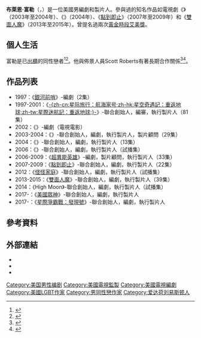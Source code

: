 {{noteTA
|G1=Show
|G2=Movie
|G3=TV
}}
{{藝人
| type         = 編劇
| name         = 布萊恩·富勒
| foreignname  = Bryan Fuller
| image        = Bryan Fuller at 2016 Comic-Con International.jpg
| image_size   = 
| caption      = 富勒於2016年的[[聖地亞哥國際動漫展|聖地亞哥國際動漫展]]
| birth_name   =
| birth_date   = {{birth date and age|1969|7|27}}
| birth_place  = {{USA}}[[愛達荷州|愛達荷州]]，[[劉易斯頓_(愛達荷州)|劉易斯頓]]
| othername    = 
| occupation   = 編劇、製片人
| spouse       = 
| yearsactive  = 1997年至今
| famous_works = 《{{link-en|死神有約|Dead Like Me}}》<br>《{{link-en|奇蹟 (電視劇)|Wonderfalls|奇蹟}}》<br>《[[點到即止|點到即止]]》<br>《[[雙面人魔|雙面人魔]]》
| children     = 
| parents      = 
}}

'''布萊恩·富勒'''（{{lang-en|Bryan Fuller}}，{{bd|1969年|7月27日}}）是一位美國男編劇和製片人。參與過的知名作品如電視劇《{{link-en|死神有約|Dead Like Me}}》（2003年至2004年）、《{{link-en|奇蹟 (電視劇)|Wonderfalls|奇蹟}}》（2004年）、《[[點到即止|點到即止]]》（2007年至2009年）和《[[雙面人魔|雙面人魔]]》（2013年至2015年）。曾提名過兩次[[黃金時段艾美獎|黃金時段艾美獎]]。

== 個人生活 ==
富勒是已[[出櫃|出櫃]]的同性戀者<ref>{{cite web |last=Stevenson |first=Alexander |url=http://www.thebacklot.com/being-gay-is-the-least-interesting-thing-about-bryan-fuller/09/2008/2/ |title=Being Gay is the Least Interesting Thing About Bryan Fuller | NewNowNext - Page 2 |publisher=Thebacklot.com |date=2008-09-17 |accessdate=2015-11-12 |archive-date=2015-07-10 |archive-url=https://web.archive.org/web/20150710194222/http://www.thebacklot.com/being-gay-is-the-least-interesting-thing-about-bryan-fuller/09/2008/2/ |dead-url=no }}</ref><ref>{{cite news | url=http://variety.com/2015/tv/news/hannibal-season-3-will-relationship-red-dragon-1201512730/ | work=Variety | first=Laura | last=Prudom | title=Hannibal' Showrunner Bryan Fuller Says Season 3 is the 'Series I've Always Wanted To Make | date=2015-06-04 | accessdate=2016-08-13 | archive-date=2016-08-02 | archive-url=https://web.archive.org/web/20160802124346/http://variety.com/2015/tv/news/hannibal-season-3-will-relationship-red-dragon-1201512730/ | dead-url=no }}</ref>。他與佈景人員Scott Roberts有著長期合作關係<ref>{{cite news | url=http://www.denverpost.com/headlines/ci_7138002 | work=Denver Post | first=David A. | last=Keeps | date=2007-10-11 | title=Producer Fuller rights his boathouse | accessdate=2016-08-13 | archive-date=2016-03-05 | archive-url=https://web.archive.org/web/20160305015242/http://www.denverpost.com/headlines/ci_7138002 | dead-url=no }}</ref><ref>{{cite web |url=http://www.tvguide.com/celebrities/bryan-fuller/bio/286341/ |title=存档副本 |accessdate=2015-07-09 |archive-date=2013-11-11 |archive-url=https://web.archive.org/web/20131111080728/http://www.tvguide.com/celebrities/bryan-fuller/bio/286341/ |dead-url=no }}</ref>。

== 作品列表 ==
*1997：《[[銀河前哨|銀河前哨]]》-編劇（2集）
*1997-2001：《[[星艦奇航記：重返地球|-{zh-cn:星际旅行：航海家号;zh-hk:星空奇遇記：重返地球;zh-tw:星際迷航記：重返地球;}-]]》-聯合創始人，編審，執行製片人（81集）
*2002：《{{link-en|魔女嘉莉 (2002年電影)|Carrie (2002 film)|魔女嘉莉}}》-編劇（電視電影）
*2003-2004：《{{link-en|死神有約|Dead Like Me}}》-聯合創始人，編劇，執行製片人，製片顧問（29集）
*2004：《{{link-en|奇蹟 (電視劇)|Wonderfalls|奇蹟}}》-聯合創始人，編劇，執行製片人（13集）
*2006：《{{link-en|奇俠螺絲頭|The Amazing Screw-On Head#TV pilot}}》-聯合創始人，編劇，執行製片人（試播集）
*2006-2009：《[[超異能英雄|超異能英雄]]》-編劇，製片顧問，執行製片人（33集）
*2007-2009：《[[點到即止|點到即止]]》-聯合創始人，編劇，執行製片人（22集）
*2012：《[[怪怪家庭|怪怪家庭]]》-聯合創始人，編劇，執行製片人（試播集）
*2013-2015：《[[雙面人魔|雙面人魔]]》-聯合創始人，編劇，執行製片人（39集）
*2014：《High Moon》-聯合創始人，編劇，執行製片人（試播集）
*2017-：《[[美國眾神_(電視劇)|美國眾神]]》-聯合創始人，編劇，執行製片人
*2017-：《[[星際爭霸戰：發現號|星際爭霸戰：發現號]]》-聯合創始人，編劇，執行製片人

== 參考資料 ==
{{Reflist}}

== 外部連結 ==
* {{IMDb name|id=0298188|name=Bryan Fuller}}
* {{twitter|BryanFuller}}
* {{Instagram|bryanfullergram}}

{{Authority control}}

{{DEFAULTSORT:Fuller, Bryan}}
[[Category:美国男性编剧|Category:美国男性编剧]]
[[Category:美國電視監製|Category:美國電視監製]]
[[Category:美國電視編劇|Category:美國電視編劇]]
[[Category:美國LGBT作家|Category:美國LGBT作家]]
[[Category:男同性戀作家|Category:男同性戀作家]]
[[Category:爱达荷刘易斯顿人|Category:爱达荷刘易斯顿人]]
